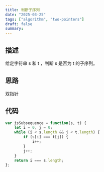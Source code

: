 ```yaml
---
title: 判断子序列
date: "2025-03-25"
tags: ["algorithm", "two-pointers"]
draft: false
summary:
---
```


## 描述

给定字符串 s 和 t ，判断 s 是否为 t 的子序列。

## 思路

双指针


## 代码

```js
var isSubsequence = function(s, t) {
    let i = 0, j = 0;
    while (i < s.length && j < t.length) {
        if (s[i] === t[j]) {
            i++;
        }
        j++;
    }
    return i === s.length;
};


```

